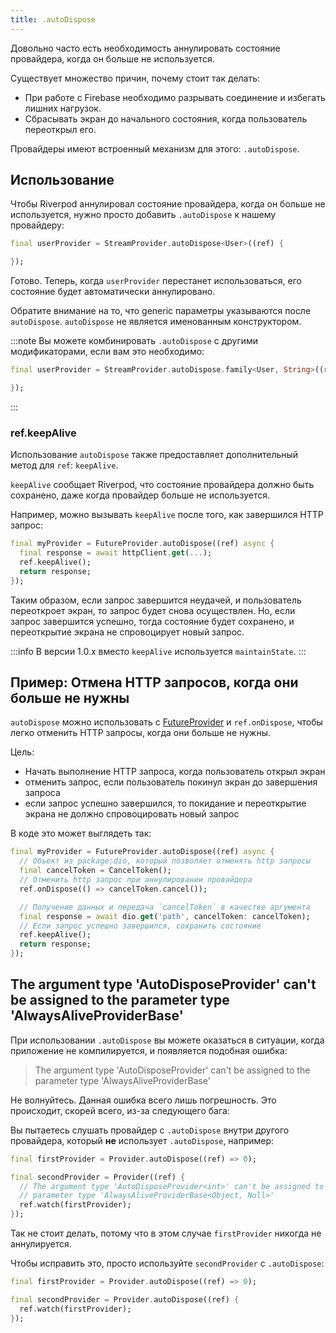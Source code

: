 ```yaml
---
title: .autoDispose
---
```



Довольно часто есть необходимость аннулировать состояние
провайдера, когда он больше не используется.

Существует множество причин, почему стоит так делать:

- При работе с Firebase необходимо разрывать соединение и избегать лишних нагрузок.
- Сбрасывать экран до начального состояния, когда пользователь переоткрыл его.

Провайдеры имеют встроенный механизм для этого: `.autoDispose`.

## Использование

Чтобы Riverpod аннулировал состояние провайдера, когда он больше не используется,
нужно просто добавить `.autoDispose` к нашему провайдеру:

```dart
final userProvider = StreamProvider.autoDispose<User>((ref) {

});
```

Готово. Теперь, когда `userProvider` перестанет использоваться, его состояние будет
автоматически аннулировано.

Обратите внимание на то, что generic параметры указываются после `autoDispose`.
`autoDispose` не является именованным конструктором.

:::note
Вы можете комбинировать `.autoDispose` с другими модификаторами, если вам это необходимо:

```dart
final userProvider = StreamProvider.autoDispose.family<User, String>((ref, id) {

});
```

:::

### ref.keepAlive

Использование `autoDispose` также предоставляет дополнительный метод для `ref`: `keepAlive`.

`keepAlive` сообщает Riverpod, что состояние провайдера
должно быть сохранено, даже когда провайдер больше не используется.

Например, можно вызывать `keepAlive` после того, как завершился HTTP запрос:

```dart
final myProvider = FutureProvider.autoDispose((ref) async {
  final response = await httpClient.get(...);
  ref.keepAlive();
  return response;
});
```

Таким образом, если запрос завершится неудачей, и пользователь переоткроет экран, то
запрос будет снова осуществлен.
Но, если запрос завершится успешно, тогда состояние будет сохранено, и переоткрытие экрана
не спровоцирует новый запрос.

:::info
В версии 1.0.x вместо `keepAlive` используется `maintainState`.
:::

## Пример: Отмена HTTP запросов, когда они больше не нужны

`autoDispose` можно использовать с [FutureProvider] и `ref.onDispose`,
чтобы легко отменить HTTP запросы, когда они больше не нужны.

Цель:

- Начать выполнение HTTP запроса, когда пользователь открыл экран
- отменить запрос, если пользователь покинул экран до завершения запроса
- если запрос успешно завершился, то покидание и переоткрытие экрана не должно
спровоцировать новый запрос

В коде это может выглядеть так:

```dart
final myProvider = FutureProvider.autoDispose((ref) async {
  // Объект из package:dio, который позволяет отменять http запросы
  final cancelToken = CancelToken();
  // Отменить http запрос при аннулировании провайдера
  ref.onDispose(() => cancelToken.cancel());

  // Получение данных и передача `cancelToken` в качестве аргумента
  final response = await dio.get('path', cancelToken: cancelToken);
  // Если запрос успешно завершился, сохранить состояние
  ref.keepAlive();
  return response;
});
```

## The argument type 'AutoDisposeProvider' can't be assigned to the parameter type 'AlwaysAliveProviderBase'

При использовании `.autoDispose` вы можете оказаться в ситуации, когда
приложение не компилируется, и появляется подобная ошибка:

> The argument type 'AutoDisposeProvider' can't be assigned to the parameter
> type 'AlwaysAliveProviderBase'

Не волнуйтесь. Данная ошибка всего лишь погрешность. Это происходит, скорей всего, 
из-за следующего бага:

Вы пытаетесь слушать провайдер с `.autoDispose` внутри другого провайдера,
который **не** использует `.autoDispose`, например:

```dart
final firstProvider = Provider.autoDispose((ref) => 0);

final secondProvider = Provider((ref) {
  // The argument type 'AutoDisposeProvider<int>' can't be assigned to the
  // parameter type 'AlwaysAliveProviderBase<Object, Null>'
  ref.watch(firstProvider);
});
```

Так не стоит делать, потому что в этом случае `firstProvider` никогда не аннулируется.

Чтобы исправить это, просто используйте `secondProvider` с `.autoDispose`:

```dart
final firstProvider = Provider.autoDispose((ref) => 0);

final secondProvider = Provider.autoDispose((ref) {
  ref.watch(firstProvider);
});
```

[futureprovider]: https://pub.dev/documentation/hooks_riverpod/3.0.0-dev.17/hooks_riverpod/FutureProvider-class.html
